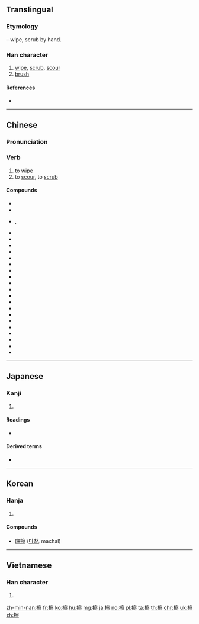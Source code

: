 ==Translingual==

===Etymology===
{{Han compound|手|alt1=扌|t1=hand|察|ls=psc|c1=s|c2=p}} – wipe, scrub by hand.

===Han character===
{{Han char|rn=64|rad=手|as=14|sn=17|four=53091|canj=QJBF|ids=⿰扌察}}

# [[wipe]], [[scrub]], [[scour]]
# [[brush]]

====References====
* {{Han ref|kx=0460.090|dkj=12862|dj=0808.290|hdz=31977.030|uh=64E6|ud=25830|bh=C0BF|bd=49343}}

----

==Chinese==
{{zh-forms}}

===Pronunciation===
{{zh-pron
|m=cā
|c=caat3
|ma=y
|cat=verb
}}

===Verb===
{{zh-verb}}

# to [[wipe]]
# to [[scour]], to [[scrub]]

====Compounds====
* {{l|zh|擦棒球}}
* {{l|zh|擦背}}
* {{l|zh|擦边}}, {{l|zh|擦边儿}}
* {{l|zh|擦边球}}
* {{l|zh|擦布}}
* {{l|zh|擦黑儿}}
* {{l|zh|擦痕}}
* {{l|zh|擦磨}}
* {{l|zh|擦屁股}}
* {{l|zh|擦破}}
* {{l|zh|擦拳摩掌}}
* {{l|zh|擦伤|tr=cāshāng}}
* {{l|zh|擦拭}}
* {{l|zh|擦网球}}
* {{l|zh|擦洗}}
* {{l|zh|擦眼抹泪}}
* {{l|zh|擦音|tr=cāyīn||fricative}}
* {{l|zh|擦澡}}
* {{l|zh|擦脂抹粉}}
* {{l|zh|破擦音|tr=pòcāyīn||affricate}}
* {{l|zh|破裂摩擦音|tr=pòliè mócāyīn||affricate}}
* {{l|zh|塞擦音|tr=sècāyīn||affricate}}
* {{l|zh|嘶擦音|tr=sīcāyīn||sibilant}}

----

==Japanese==

===Kanji===
{{ja-kanji|grade=c|rs=手14}}

# {{defn|lang=ja|sort=手14}}

====Readings====
* {{ja-readings|goon=[[さち]] (sachi)|kanon=[[さつ]] (satsu)|kun=[[する]] (suru), [[さする]] (sasuru)}}

====Derived terms====
* {{l|ja|靴擦れ|tr=[[くつずれ]], kutsuzure}}

----

==Korean==

===Hanja===
{{ko-hanja|hangeul=[[찰]]|eumhun=|rv=chal|mr=ch'al|y=chal}}

# {{defn|lang=ko|sort=手14}}

====Compounds====
* [[麻擦]] ([[마찰]], machal)

----

==Vietnamese==

===Han character===
{{vi-hantu|[[sát]], [[xát]], [[xớt]]|rs=手14}}

# {{defn|lang=vi|sort=手14}}

[[zh-min-nan:擦]]
[[fr:擦]]
[[ko:擦]]
[[hu:擦]]
[[mg:擦]]
[[ja:擦]]
[[no:擦]]
[[pl:擦]]
[[ta:擦]]
[[th:擦]]
[[chr:擦]]
[[uk:擦]]
[[zh:擦]]